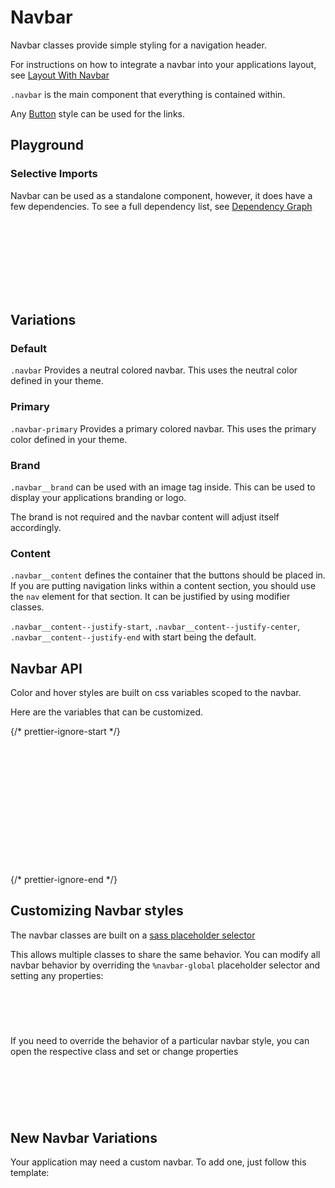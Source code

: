 

<Meta of={NavbarStories} />

# Navbar

Navbar classes provide simple styling for a navigation header.

For instructions on how to integrate a navbar into your applications layout, see [Layout With Navbar](?path=/docs/recipes-layout--navbar)

`.navbar` is the main component that everything is contained within.

Any [Button](?path=/docs/components-button--docs#default) style can be used for the links.

## Playground

<Canvas of={NavbarStories.DefaultNavbar} />
<Controls of={NavbarStories.DefaultNavbar} />

### Selective Imports

Navbar can be used as a standalone component, however, it does have a few dependencies. To see a full dependency list, see [Dependency Graph](?path=/docs/overview-selective-imports--docs#dependencies)

```css
// Depends on
@import '@rolemodel/optics/dist/scss/core/tokens';
@import '@rolemodel/optics/dist/scss/core/base';
@import '@rolemodel/optics/dist/scss/components/icon';
@import '@rolemodel/optics/dist/scss/components/button';

// Component
@import '@rolemodel/optics/dist/scss/components/navbar';
```

## Variations

### Default

`.navbar` Provides a neutral colored navbar. This uses the neutral color defined in your theme.

<Canvas of={NavbarStories.DefaultNavbar} />

### Primary

`.navbar-primary` Provides a primary colored navbar. This uses the primary color defined in your theme.

<Canvas of={NavbarStories.PrimaryNavbar} />

### Brand

`.navbar__brand` can be used with an image tag inside. This can be used to display your applications branding or logo.

The brand is not required and the navbar content will adjust itself accordingly.

<Canvas of={NavbarStories.NoBrandNavbar} />

### Content

`.navbar__content` defines the container that the buttons should be placed in. If you are putting navigation links within a content section, you should use the `nav` element for that section. It can be justified by using modifier classes.

`.navbar__content--justify-start`, `.navbar__content--justify-center`, `.navbar__content--justify-end` with start being the default.

<Canvas of={NavbarStories.CenteredNavbar} />

<Canvas of={NavbarStories.JustifyEndNavbar} />

## Navbar API

Color and hover styles are built on css variables scoped to the navbar.

Here are the variables that can be customized.

{/* prettier-ignore-start */}
```css
// Public API
// Normal
--_op-navbar-background-color
--_op-navbar-text-color
--_op-navbar-border-color

// Height
--_op-navbar-brand-height

// Spacing
--_op-navbar-horizontal-spacing
--_op-navbar-content-spacing
--_op-navbar-content-item-spacing
```
{/* prettier-ignore-end */}

## Customizing Navbar styles

<div
  dangerouslySetInnerHTML={{
    __html: createAlert({
      title: 'Important!',
      description: 'These patterns represent how to customize the style of the navbar for your project.',
    }).outerHTML,
  }}
></div>

The navbar classes are built on a [sass placeholder selector](https://sass-lang.com/documentation/style-rules/placeholder-selectors)

This allows multiple classes to share the same behavior. You can modify all navbar behavior by overriding the `%navbar-global` placeholder selector and setting any properties:

```css
%navbar-global {
  --_op-navbar-background-color: pink;
  --_op-navbar-text-color: blue;
}
```

If you need to override the behavior of a particular navbar style, you can open the respective class and set or change properties

```css
.navbar-primary {
  --_op-navbar-brand-height: 5.4rem;
  --_op-navbar-horizontal-spacing: var(--op-space-small);
  --_op-navbar-content-item-spacing: var(--op-space-x-small);
}
```

## New Navbar Variations

<div
  dangerouslySetInnerHTML={{
    __html: createAlert({
      title: 'Important!',
      description: 'These patterns represent how to create new variations of the Navbar for your project.',
    }).outerHTML,
  }}
></div>

Your application may need a custom navbar. To add one, just follow this template:

```css
.navbar-{name} {
  @extend %navbar-global;
}
```
